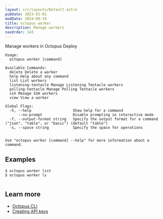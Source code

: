 ```yaml
---
layout: src/layouts/Default.astro
pubDate: 2023-01-01
modDate: 2024-09-19
title: octopus worker
description: Manage workers
navOrder: 143
---
```


Manage workers in Octopus Deploy

```
Usage:
  octopus worker [command]

Available Commands:
  delete Delete a worker
  help Help about any command
  list List workers
  listening-tentacle Manage Listening Tentacle workers
  polling-tentacle Manage Polling Tentacle workers
  ssh Manage SSH workers
  view View a worker

Global Flags:
  -h, --help                   Show help for a command
      --no-prompt              Disable prompting in interactive mode
  -f, --output-format string   Specify the output format for a command ("json", "table", or "basic") (default "table")
  -s, --space string           Specify the space for operations


Use "octopus worker [command] --help" for more information about a command.
```

## Examples

<SamplesInstance />

```
$ octopus worker list
$ octopus worker ls


```

## Learn more

- [Octopus CLI](/docs/octopus-rest-api/cli)
- [Creating API keys](/docs/octopus-rest-api/how-to-create-an-api-key)